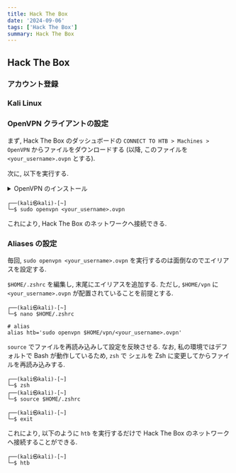 ```yaml
---
title: Hack The Box
date: '2024-09-06'
tags: ['Hack The Box']
summary: Hack The Box
---
```


## Hack The Box

### アカウント登録

### Kali Linux

### OpenVPN クライアントの設定

まず, Hack The Box のダッシュボードの `CONNECT TO HTB > Machines > OpenVPN` からファイルをダウンロードする (以降, このファイルを `<your_username>.ovpn` とする). 

次に, 以下を実行する.

<details>
<summary>OpenVPN のインストール</summary>

```shell
$ sudo apt-get install openvpn
```
</details>

```shell
┌──(kali㉿kali)-[~]
└─$ sudo openvpn <your_username>.ovpn
```

これにより, Hack The Box のネットワークへ接続できる.

### Aliases の設定

毎回, `sudo openvpn <your_username>.ovpn` を実行するのは面倒なのでエイリアスを設定する.

`$HOME/.zshrc` を編集し, 末尾にエイリアスを追加する. ただし, `$HOME/vpn` に `<your_username>.ovpn` が配置されていることを前提とする.

```shell
┌──(kali㉿kali)-[~]
└─$ nano $HOME/.zshrc
```

```shell
# alias
alias htb='sudo openvpn $HOME/vpn/<your_username>.ovpn'
```

`source` でファイルを再読み込みして設定を反映させる. 
なお, 私の環境ではデフォルトで Bash が動作しているため, `zsh` で シェルを Zsh に変更してからファイルを再読み込みする.

```shell
┌──(kali㉿kali)-[~]
└─$ zsh
┌──(kali㉿kali)-[~]
└─$ source $HOME/.zshrc

┌──(kali㉿kali)-[~]
└─$ exit
```

これにより, 以下のように `htb` を実行するだけで Hack The Box のネットワークへ接続することができる.

```shell
┌──(kali㉿kali)-[~]
└─$ htb
```
